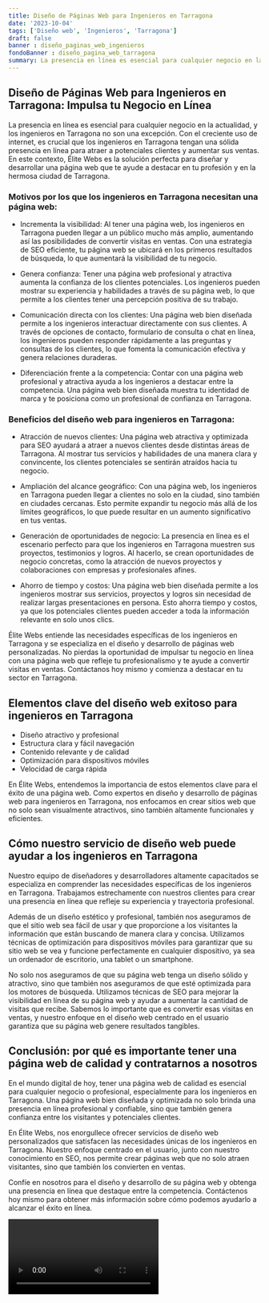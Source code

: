 ```yaml
---
title: Diseño de Páginas Web para Ingenieros en Tarragona
date: '2023-10-04'
tags: ['Diseño web', 'Ingenieros', 'Tarragona']
draft: false
banner : diseño_paginas_web_ingenieros
fondoBanner : diseño_pagina_web_tarragona
summary: La presencia en línea es esencial para cualquier negocio en la actualidad, y los ingenieros en Tarragona no son una excepción. Con el creciente uso de internet, es crucial que los ingenieros en Tarragona tengan una sólida presencia en línea para atraer a potenciales clientes y aumentar sus ventas. En este contexto, Élite Webs es la solución perfecta para diseñar y desarrollar una página web que te ayude a destacar en tu profesión y en la hermosa ciudad de Tarragona.
---
```


## Diseño de Páginas Web para Ingenieros en Tarragona: Impulsa tu Negocio en Línea

La presencia en línea es esencial para cualquier negocio en la actualidad, y los ingenieros en Tarragona no son una excepción. Con el creciente uso de internet, es crucial que los ingenieros en Tarragona tengan una sólida presencia en línea para atraer a potenciales clientes y aumentar sus ventas. En este contexto, Élite Webs es la solución perfecta para diseñar y desarrollar una página web que te ayude a destacar en tu profesión y en la hermosa ciudad de Tarragona.

### Motivos por los que los ingenieros en Tarragona necesitan una página web:

- Incrementa la visibilidad: Al tener una página web, los ingenieros en Tarragona pueden llegar a un público mucho más amplio, aumentando así las posibilidades de convertir visitas en ventas. Con una estrategia de SEO eficiente, tu página web se ubicará en los primeros resultados de búsqueda, lo que aumentará la visibilidad de tu negocio.

- Genera confianza: Tener una página web profesional y atractiva aumenta la confianza de los clientes potenciales. Los ingenieros pueden mostrar su experiencia y habilidades a través de su página web, lo que permite a los clientes tener una percepción positiva de su trabajo.

- Comunicación directa con los clientes: Una página web bien diseñada permite a los ingenieros interactuar directamente con sus clientes. A través de opciones de contacto, formulario de consulta o chat en línea, los ingenieros pueden responder rápidamente a las preguntas y consultas de los clientes, lo que fomenta la comunicación efectiva y genera relaciones duraderas.

- Diferenciación frente a la competencia: Contar con una página web profesional y atractiva ayuda a los ingenieros a destacar entre la competencia. Una página web bien diseñada muestra tu identidad de marca y te posiciona como un profesional de confianza en Tarragona.

### Beneficios del diseño web para ingenieros en Tarragona:

- Atracción de nuevos clientes: Una página web atractiva y optimizada para SEO ayudará a atraer a nuevos clientes desde distintas áreas de Tarragona. Al mostrar tus servicios y habilidades de una manera clara y convincente, los clientes potenciales se sentirán atraídos hacia tu negocio.

- Ampliación del alcance geográfico: Con una página web, los ingenieros en Tarragona pueden llegar a clientes no solo en la ciudad, sino también en ciudades cercanas. Esto permite expandir tu negocio más allá de los límites geográficos, lo que puede resultar en un aumento significativo en tus ventas.

- Generación de oportunidades de negocio: La presencia en línea es el escenario perfecto para que los ingenieros en Tarragona muestren sus proyectos, testimonios y logros. Al hacerlo, se crean oportunidades de negocio concretas, como la atracción de nuevos proyectos y colaboraciones con empresas y profesionales afines.

- Ahorro de tiempo y costos: Una página web bien diseñada permite a los ingenieros mostrar sus servicios, proyectos y logros sin necesidad de realizar largas presentaciones en persona. Esto ahorra tiempo y costos, ya que los potenciales clientes pueden acceder a toda la información relevante en solo unos clics.

Élite Webs entiende las necesidades específicas de los ingenieros en Tarragona y se especializa en el diseño y desarrollo de páginas web personalizadas. No pierdas la oportunidad de impulsar tu negocio en línea con una página web que refleje tu profesionalismo y te ayude a convertir visitas en ventas. Contáctanos hoy mismo y comienza a destacar en tu sector en Tarragona.

<GifSeo />

<Cta />

## Elementos clave del diseño web exitoso para ingenieros en Tarragona

- Diseño atractivo y profesional
- Estructura clara y fácil navegación
- Contenido relevante y de calidad
- Optimización para dispositivos móviles
- Velocidad de carga rápida

En Élite Webs, entendemos la importancia de estos elementos clave para el éxito de una página web. Como expertos en diseño y desarrollo de páginas web para ingenieros en Tarragona, nos enfocamos en crear sitios web que no solo sean visualmente atractivos, sino también altamente funcionales y eficientes.

## Cómo nuestro servicio de diseño web puede ayudar a los ingenieros en Tarragona

Nuestro equipo de diseñadores y desarrolladores altamente capacitados se especializa en comprender las necesidades específicas de los ingenieros en Tarragona. Trabajamos estrechamente con nuestros clientes para crear una presencia en línea que refleje su experiencia y trayectoria profesional.

Además de un diseño estético y profesional, también nos aseguramos de que el sitio web sea fácil de usar y que proporcione a los visitantes la información que están buscando de manera clara y concisa. Utilizamos técnicas de optimización para dispositivos móviles para garantizar que su sitio web se vea y funcione perfectamente en cualquier dispositivo, ya sea un ordenador de escritorio, una tablet o un smartphone.

No solo nos aseguramos de que su página web tenga un diseño sólido y atractivo, sino que también nos aseguramos de que esté optimizada para los motores de búsqueda. Utilizamos técnicas de SEO para mejorar la visibilidad en línea de su página web y ayudar a aumentar la cantidad de visitas que recibe. Sabemos lo importante que es convertir esas visitas en ventas, y nuestro enfoque en el diseño web centrado en el usuario garantiza que su página web genere resultados tangibles.

## Conclusión: por qué es importante tener una página web de calidad y contratarnos a nosotros

En el mundo digital de hoy, tener una página web de calidad es esencial para cualquier negocio o profesional, especialmente para los ingenieros en Tarragona. Una página web bien diseñada y optimizada no solo brinda una presencia en línea profesional y confiable, sino que también genera confianza entre los visitantes y potenciales clientes.

En Élite Webs, nos enorgullece ofrecer servicios de diseño web personalizados que satisfacen las necesidades únicas de los ingenieros en Tarragona. Nuestro enfoque centrado en el usuario, junto con nuestro conocimiento en SEO, nos permite crear páginas web que no solo atraen visitantes, sino que también los convierten en ventas.

Confíe en nosotros para el diseño y desarrollo de su página web y obtenga una presencia en línea que destaque entre la competencia. Contáctenos hoy mismo para obtener más información sobre cómo podemos ayudarlo a alcanzar el éxito en línea.

<Video />

<CtaBot job='Ingenieros' city='Tarragona'/>

<Gmaps query='Tarragona+españa+maps' />